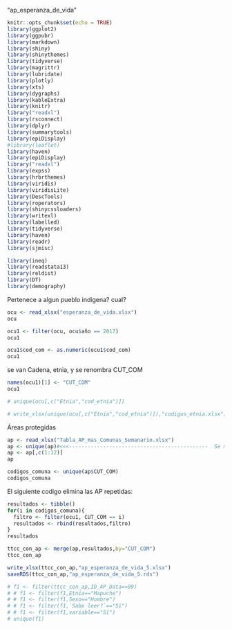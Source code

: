 
"ap_esperanza_de_vida"

```r
knitr::opts_chunk$set(echo = TRUE)
library(ggplot2)
library(ggpubr)
library(markdown)
library(shiny)
library(shinythemes)
library(tidyverse)
library(magrittr)
library(lubridate)
library(plotly)
library(xts)
library(dygraphs)
library(kableExtra)
library(knitr)
library("readxl")
library(rsconnect)
library(dplyr)
library(summarytools)
library(epiDisplay)
#library(leaflet)
library(haven)
library(epiDisplay)
library("readxl")
library(expss)
library(hrbrthemes)
library(viridis)
library(viridisLite)
library(DescTools)
library(roperators)
library(shinycssloaders)
library(writexl)
library(labelled)
library(tidyverse)
library(haven)
library(readr)
library(sjmisc)

library(ineq)
library(readstata13)
library(reldist)
library(DT)
library(demography)
```

Pertenece a algun pueblo indigena? cual?

```r
ocu <- read_xlsx("esperanza_de_vida.xlsx")
ocu
```

```r
ocu1 <- filter(ocu, ocu$año == 2017)
ocu1
```



```r
ocu1$cod_com <- as.numeric(ocu1$cod_com)
ocu1
```



se van Cadena, etnia, y se renombra CUT_COM

```r
names(ocu1)[1] <- "CUT_COM"
ocu1
```
```r
# unique(ocu[,c("Etnia","cod_etnia")])
```

```r
# write_xlsx(unique(ocu[,c("Etnia","cod_etnia")]),"codigos_etnia.xlsx")
```

Áreas protegidas

```r
ap <- read_xlsx("Tabla_AP_mas_Comunas_Semanario.xlsx") 
ap <- unique(ap)#<<<---------------------------------------------  Se mantienen los datos únicos
ap <- ap[,c(1:12)]
ap
```


```r
codigos_comuna <- unique(ap$CUT_COM)
codigos_comuna
```


El siguiente codigo elimina las AP repetidas:

```r
resultados <- tibble()
for(i in codigos_comuna){
  filtro <- filter(ocu1, CUT_COM == i)
  resultados <- rbind(resultados,filtro)
}
resultados
```

```r
ttcc_con_ap <- merge(ap,resultados,by="CUT_COM")
ttcc_con_ap
```
```r
write_xlsx(ttcc_con_ap,"ap_esperanza_de_vida_5.xlsx")
saveRDS(ttcc_con_ap,"ap_esperanza_de_vida_5.rds")
```

```r
# f1 <- filter(ttcc_con_ap,ID_AP_Data==99)
# # f1 <- filter(f1,Etnia=="Mapuche")
# # f1 <- filter(f1,Sexo=="Hombre")
# # f1 <- filter(f1,`Sabe leer?`=="Sí")
# # f1 <- filter(f1,variable=="Sí")
# unique(f1)
```
